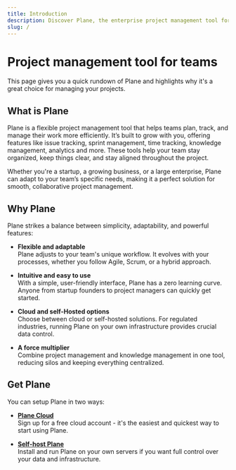 ```yaml
---
title: Introduction
description: Discover Plane, the enterprise project management tool for teams of all sizes. Learn how our issue tracking, sprint management, and knowledge tools can streamline your workflow.
slug: /
---
```


# Project management tool for teams

This page gives you a quick rundown of Plane and highlights why it's a great choice for managing your projects.

## What is Plane
Plane is a flexible project management tool that helps teams plan, track, and manage their work more efficiently. It’s built to grow with you, offering features like issue tracking, sprint management, time tracking, knowledge management, analytics and more. These tools help your team stay organized, keep things clear, and stay aligned throughout the project.

Whether you're a startup, a growing business, or a large enterprise, Plane can adapt to your team’s specific needs, making it a perfect solution for smooth, collaborative project management.

## Why Plane
Plane strikes a balance between simplicity, adaptability, and powerful features:

- **Flexible and adaptable** <br/>
Plane adjusts to your team's unique workflow. It evolves with your processes, whether you follow Agile, Scrum, or a hybrid approach.

- **Intuitive and easy to use** <br/>
With a simple, user-friendly interface, Plane has a zero learning curve. Anyone from startup founders to project managers can quickly get started.

- **Cloud and self-Hosted options** <br/>
Choose between cloud or self-hosted solutions. For regulated industries, running Plane on your own infrastructure provides crucial data control.

- **A force multiplier** <br/>
Combine project management and knowledge management in one tool, reducing silos and keeping everything centralized.

## Get Plane

You can setup Plane in two ways:
- **[Plane Cloud](https://app.plane.so/sign-up)** <br/> 
  Sign up for a free cloud account - it's the easiest and quickest way to start using Plane.

- **[Self-host Plane](https://developers.plane.so/self-hosting/overview)** <br/> 
  Install and run Plane on your own servers if you want full control over your data and infrastructure.